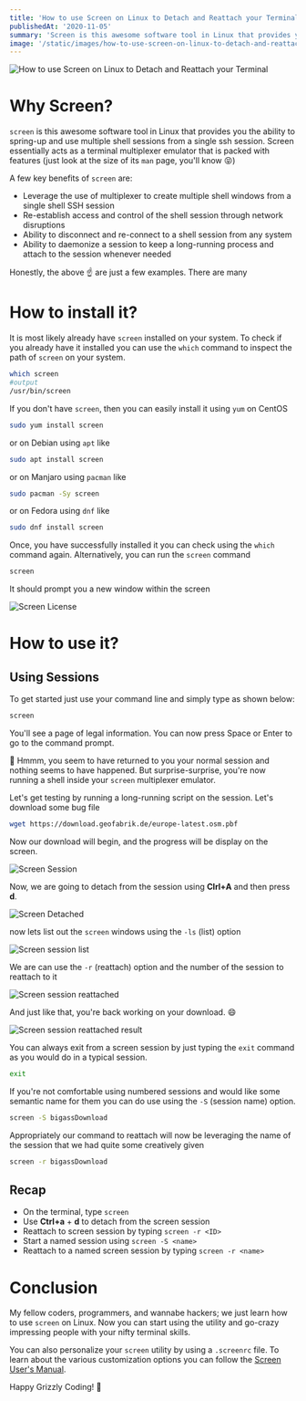 ```yaml
---
title: 'How to use Screen on Linux to Detach and Reattach your Terminal'
publishedAt: '2020-11-05'
summary: 'Screen is this awesome software tool in Linux that provides you the ability to spring-up and use multiple shell sessions from a single ssh session. Screen essentially acts as a terminal multiplexer emulator that is packed with features.'
image: '/static/images/how-to-use-screen-on-linux-to-detach-and-reattach-your-terminal/cover.png'
---
```


![How to use Screen on Linux to Detach and Reattach your Terminal](/static/images/how-to-use-screen-on-linux-to-detach-and-reattach-your-terminal/cover.png)

# Why Screen?

`screen` is this awesome software tool in Linux that provides you the ability to spring-up and use multiple shell sessions from a single ssh session. Screen essentially acts as a terminal multiplexer emulator that is packed with features (just look at the size of its `man` page, you'll know 😝)

A few key benefits of `screen` are:

- Leverage the use of multiplexer to create multiple shell windows from a single shell SSH session
- Re-establish access and control of the shell session through network disruptions
- Ability to disconnect and re-connect to a shell session from any system
- Ability to daemonize a session to keep a long-running process and attach to the session whenever needed

Honestly, the above ☝ are just a few examples. There are many

# How to install it?

It is most likely already have `screen` installed on your system. To check if you already have it installed you can use the `which` command to inspect the path of `screen` on your system.

```bash
which screen
#output
/usr/bin/screen
```

If you don't have `screen`, then you can easily install it using `yum` on CentOS

```bash
sudo yum install screen
```

or on Debian using `apt` like

```bash
sudo apt install screen
```

or on Manjaro using `pacman` like

```bash
sudo pacman -Sy screen
```

or on Fedora using `dnf` like

```bash
sudo dnf install screen
```

Once, you have successfully installed it you can check using the `which` command again. Alternatively, you can run the `screen` command

```bash
screen
```

It should prompt you a new window within the screen

![Screen License](/static/images/how-to-use-screen-on-linux-to-detach-and-reattach-your-terminal/screen-license-screen.png)

# How to use it?

## Using Sessions

To get started just use your command line and simply type as shown below:

```bash
screen
```

You'll see a page of legal information. You can now press Space or Enter to go to the command prompt.

🤔 Hmmm, you seem to have returned to you your normal session and nothing seems to have happened. But surprise-surprise, you're now running a shell inside your `screen` multiplexer emulator.

Let's get testing by running a long-running script on the session. Let's download some bug file

```bash
wget https://download.geofabrik.de/europe-latest.osm.pbf
```

Now our download will begin, and the progress will be display on the screen.

![Screen Session](/static/images/how-to-use-screen-on-linux-to-detach-and-reattach-your-terminal/screen-session-attached.png)

Now, we are going to detach from the session using **Clrl+A** and then press **d**.

![Screen Detached](/static/images/how-to-use-screen-on-linux-to-detach-and-reattach-your-terminal/screen-session-detached.png)

now lets list out the `screen` windows using the `-ls` (list) option

![Screen session list](/static/images/how-to-use-screen-on-linux-to-detach-and-reattach-your-terminal/screen-session-list.png)

We are can use the `-r` (reattach) option and the number of the session to reattach to it

![Screen session reattached](/static/images/how-to-use-screen-on-linux-to-detach-and-reattach-your-terminal/screen-session-reattach.png)

And just like that, you're back working on your download. 😄

![Screen session reattached result](/static/images/how-to-use-screen-on-linux-to-detach-and-reattach-your-terminal/screen-session-reattach-result.png)

You can always exit from a screen session by just typing the `exit` command as you would do in a typical session.

```bash
exit
```

If you're not comfortable using numbered sessions and would like some semantic name for them you can do use using the `-S` (session name) option.

```bash
screen -S bigassDownload
```

Appropriately our command to reattach will now be leveraging the name of the session that we had quite some creatively given

```bash
screen -r bigassDownload
```

## Recap

- On the terminal, type `screen`
- Use **Ctrl+a** + **d** to detach from the screen session
- Reattach to screen session by typing `screen -r <ID>`
- Start a named session using `screen -S <name>`
- Reattach to a named screen session by typing `screen -r <name>`

# Conclusion

My fellow coders, programmers, and wannabe hackers; we just learn how to use `screen` on Linux. Now you can start using the utility and go-crazy impressing people with your nifty terminal skills.

You can also personalize your `screen` utility by using a `.screenrc` file. To learn about the various customization options you can follow the [Screen User's Manual](https://www.gnu.org/software/screen/manual/screen.html).

Happy Grizzly Coding! 🐻
